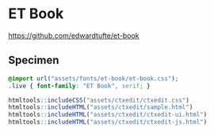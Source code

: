 # ET Book

<https://github.com/edwardtufte/et-book>

## Specimen

```css
@import url("assets/fonts/et-book/et-book.css");
.live { font-family: "ET Book", serif; }
```

```r
htmltools::includeCSS("assets/ctxedit/ctxedit.css")
htmltools::includeHTML("assets/ctxedit/sample.html")
htmltools::includeHTML("assets/ctxedit/ctxedit-ui.html")
htmltools::includeHTML("assets/ctxedit/ctxedit-js.html")
```

